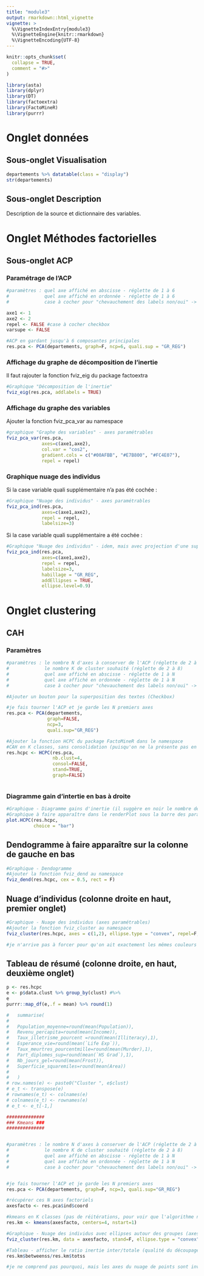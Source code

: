 ```yaml
---
title: "module3"
output: rmarkdown::html_vignette
vignette: >
  %\VignetteIndexEntry{module3}
  %\VignetteEngine{knitr::rmarkdown}
  %\VignetteEncoding{UTF-8}
---
```


```r
knitr::opts_chunk$set(
  collapse = TRUE,
  comment = "#>"
)
```

```r
library(asta)
library(dplyr)
library(DT)
library(factoextra)
library(FactoMineR)
library(purrr)
```

# Onglet données

## Sous-onglet Visualisation

```r
departements %>% datatable(class = "display")
str(departements)
```


## Sous-onglet Description

Description de la source et dictionnaire des variables.

# Onglet Méthodes factorielles

## Sous-onglet ACP

### Paramétrage de l'ACP

```r
#paramètres : quel axe affiché en abscisse - réglette de 1 à 6
#             quel axe affiché en ordonnée - réglette de 1 à 6
#             case à cocher pour "chevauchement des labels non/oui" -> option "repel =T/F" à côté du bouton "mettre à jour"

axe1 <- 1 
axe2 <- 2 
repel <- FALSE #case à cocher checkbox
varsupe <- FALSE

```



```r
#ACP en gardant jusqu'à 6 composantes principales
res.pca <- PCA(departements, graph=F, ncp=6, quali.sup = "GR_REG")
```

### Affichage du graphe de décomposition de l'inertie

Il faut rajouter la fonction fviz_eig du package factoextra

```r
#Graphique "Décomposition de l'inertie"
fviz_eig(res.pca, addlabels = TRUE)
```

### Affichage du graphe des variables

Ajouter la fonction fviz_pca_var au namespace

```r
#graphique "Graphe des variables" - axes paramétrables
fviz_pca_var(res.pca, 
             axes=c(axe1,axe2), 
             col.var = "cos2", 
             gradient.cols = c("#00AFBB", "#E7B800", "#FC4E07"), 
             repel = repel)

```

### Graphique nuage des individus

Si la case variable quali supplémentaire n'a pas été cochée :

```r
#Graphique "Nuage des individus" - axes paramétrables
fviz_pca_ind(res.pca, 
             axes=c(axe1,axe2), 
             repel = repel, 
             labelsize=3)
```

Si la case variable quali supplémentaire a été cochée :

```r
#Graphique "Nuage des individus" - idem, mais avec projection d'une supplémentaire quali (région) + ellipses
fviz_pca_ind(res.pca, 
             axes=c(axe1,axe2), 
             repel = repel, 
             labelsize=3, 
             habillage = "GR_REG", 
             addEllipses = TRUE, 
             ellipse.level=0.9)

```


# Onglet clustering

## CAH

### Paramètres

```r
#paramètres : le nombre N d'axes à conserver de l'ACP (réglette de 2 à 6)
#             le nombre K de cluster souhaité (réglette de 2 à 8)
#             quel axe affiché en abscisse - réglette de 1 à N
#             quel axe affiché en ordonnée - réglette de 1 à N
#             case à cocher pour "chevauchement des labels non/oui" -> option "repel =T/F" à côté du bouton "mettre à jour"

#Ajouter un bouton pour la superposition des textes (Checkbox)

#je fais tourner l'ACP et je garde les N premiers axes
res.pca <- PCA(departements, 
               graph=FALSE, 
               ncp=3, 
               quali.sup="GR_REG")

#Ajouter la fonction HCPC du package FactoMineR dans le namespace
#CAH en K classes, sans consolidation (puisqu'on ne la présente pas en TD)
res.hcpc <- HCPC(res.pca, 
                 nb.clust=4, 
                 consol=FALSE, 
                 stand=TRUE, 
                 graph=FALSE)



```
### Diagramme gain d'intertie en bas à droite

```r
#Graphique - Diagramme gains d'inertie (il suggère en noir le nombre de classes à conserver)
#Graphique à faire apparaître dans le renderPlot sous la barre des paramètres
plot.HCPC(res.hcpc, 
          choice = "bar")
```

## Dendogramme à faire apparaître sur la colonne de gauche en bas


```r
#Graphique - Dendogramme
#Ajouter la fonction fviz_dend au namespace
fviz_dend(res.hcpc, cex = 0.5, rect = F)
```

## Nuage d'individus (colonne droite en haut, premier onglet)


```r
#Graphique - Nuage des individus (axes paramétrables)
#Ajouter la fonction fviz_cluster au namespace
fviz_cluster(res.hcpc, axes = c(1,2), ellipse.type = "convex", repel=F, labelsize = 8)

#je n'arrive pas à forcer pour qu'on ait exactement les mêmes couleurs ici que pour le dendogramme

```

## Tableau de résumé (colonne droite, en haut, deuxième onglet)

```r
p <- res.hcpc
e <- p$data.clust %>% group_by(clust) #%>%
e
purrr::map_df(e,.f = mean) %>% round(1)

#   summarise(
#     
#   Population_moyenne=round(mean(Population)),
#   Revenu_percapita=round(mean(Income)),
#   Taux_illetrisme_pourcent =round(mean(Illiteracy),1),
#   Esperance_vie=round(mean(`Life Exp`)),
#   Taux_meurtres_pourcentmille=round(mean(Murder),1),
#   Part_diplomes_sup=round(mean(`HS Grad`),1),
#   Nb_jours_gel=round(mean(Frost)), 
#   Superficie_squaremiles=round(mean(Area))
#   
#   )
# row.names(e) <- paste0("Cluster ", e$clust)
# e_t <- transpose(e)
# rownames(e_t) <- colnames(e)
# colnames(e_t) <- rownames(e)
# e_t <- e_t[-1,]
```



```r
##############
### Kmeans ###
##############


#paramètres : le nombre N d'axes à conserver de l'ACP (réglette de 2 à 6)
#             le nombre K de cluster souhaité (réglette de 2 à 8)
#             quel axe affiché en abscisse - réglette de 1 à N
#             quel axe affiché en ordonnée - réglette de 1 à N
#             case à cocher pour "chevauchement des labels non/oui" -> option "repel =T/F" à côté du bouton "mettre à jour"


#je fais tourner l'ACP et je garde les N premiers axes
res.pca <- PCA(departements, graph=F, ncp=3, quali.sup="GR_REG")

#récupérer ces N axes factoriels
axesfacto <- res.pca$ind$coord

#kmeans en K classes (pas de réitérations, pour voir que l'algorithme ne converge pas systématiquement vers le même découpage : nstart=1)
res.km <- kmeans(axesfacto, centers=4, nstart=1)

#Graphique - Nuage des individus avec ellipses autour des groupes (axes paramétrables)
fviz_cluster(res.km, data = axesfacto, stand=F, ellipse.type = "convex", repel=F, axes=c(1,2), labelsize=8)

#Tableau - afficher le ratio inertie inter/totale (qualité du découpage)
res.km$betweenss/res.km$totss

#je ne comprend pas pourquoi, mais les axes du nuage de points sont inversés par rapport à l'ACP si on prend 3 axes principaux.



```

